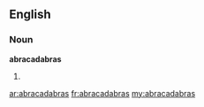 ==English==

===Noun===
'''abracadabras'''

# {{plural of|[[abracadabra]]}}

[[ar:abracadabras]]
[[fr:abracadabras]]
[[my:abracadabras]]
